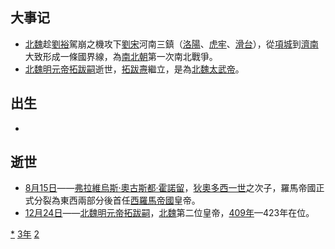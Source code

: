 {{yearTOC|423|北魏'''[[泰常|泰常]]八年'''；北凉'''[[玄始|玄始]]十二年'''；北燕'''[[太平_(冯跋)|太平]]十五年'''；夏國'''[[真興|真興]]五年'''；西秦'''[[建弘|建弘]]四年'''；南朝宋'''[[景平|景平]]元年'''}}

== 大事记 ==
*[[北魏|北魏]]趁[[劉裕|劉裕]]駕崩之機攻下[[劉宋|劉宋]]河南三鎮（[[洛陽|洛陽]]、[[虎牢|虎牢]]、[[滑台|滑台]]），從[[項城|項城]]到[[濟南|濟南]]大致形成一條國界線，為[[南北朝|南北朝]]第一次南北戰爭。
*[[北魏明元帝|北魏明元帝]][[拓跋嗣|拓跋嗣]]逝世，[[拓跋燾|拓跋燾]]繼立，是為[[北魏太武帝|北魏太武帝]]。

== 出生 ==
*

== 逝世 ==
{{Wikisource year mention}}
*[[8月15日|8月15日]]——[[弗拉維烏斯·奧古斯都·霍諾留|弗拉維烏斯·奧古斯都·霍諾留]]，[[狄奧多西一世|狄奧多西一世]]之次子，羅馬帝國正式分裂為東西兩部分後首任[[西羅馬帝國|西羅馬帝國]]皇帝。
*[[12月24日|12月24日]]——[[北魏明元帝|北魏明元帝]][[拓跋嗣|拓跋嗣]]，[[北魏|北魏]]第二位皇帝，[[409年|409年]]—423年在位。

[[Category:423年|*]]
[[Category:420年代|3年]]
[[Category:5世纪各年|2]]